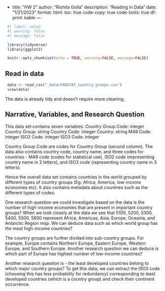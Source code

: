 -
 title: "HW 2"
 author: "Rishita Golla"
 description: "Reading in Data"
 date: "1/21/2023"
 format:
   html:
     toc: true
     code-copy: true
     code-tools: true
     df-print: kable
 ---
 
```r
 #| label: setup
 #| warning: false
 #| message: false

 library(tidyverse)
 library(ggplot2)

 knitr::opts_chunk$set(echo = TRUE, warning=FALSE, message=FALSE)
```

## Read in data

```r
 data <- read_csv("_data/FAOSTAT_country_groups.csv")
 view(data)
```

The data is already tidy and doesn't require more cleaning.

## Narrative, Variables, and Research Question

This data set contains seven variables:
Country Group Code: integer
Country Group: string
Country Code: integer
Country: string
M49 Code: integer
ISO2 Code: integer
ISO3 Code: integer

Country Group Code are codes for Country Group (second column). The data also contains country code, country name, and three codes for countries - M49 code (codes for statistical use), ISO2 code (representing country name in 2 letters), and ISO3 code (representing country name in 3 letters).

Hence the overall data set contains countries in the world grouped by different types of country groups (Eg: Africa, America, low-income economies etc). It also contains metadata about countries such as the different types of codes.

One research question we could investigate based on the data is the number of high-income economies that are present in important country groups? When we look closely at the data we see that 5100, 5200, 5300, 5400, 5500, 5600 represent Africa, Americas, Asia, Europe, Oceania, and Antarctic Region resp. We can deduce data such as which world group has the most high-income countries?

The country groups are further divided into sub-country groups. For example, Europe contains Northern Europe, Eastern Europe, Western Europe, and Southern Europe. Another research question we can deduce is which part of Europe has highest number of low-income countries?

Another research question is - the least developed countries belong to which major country groups?
To get this data, we can extract the ISO3 code (choosing this has less probability for redundancy) corresponding to least developed countries (which is a country group) and check their continent occurrence. 